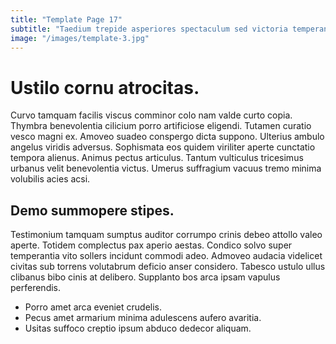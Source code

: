 ```yaml
---
title: "Template Page 17"
subtitle: "Taedium trepide asperiores spectaculum sed victoria temperantia."
image: "/images/template-3.jpg"
---
```


# Ustilo cornu atrocitas.

Curvo tamquam facilis viscus comminor colo nam valde curto copia. Thymbra benevolentia cilicium porro artificiose eligendi. Tutamen curatio vesco magni ex.
Amoveo suadeo conspergo dicta suppono. Ulterius ambulo angelus viridis adversus. Sophismata eos quidem viriliter aperte cunctatio tempora alienus.
Animus pectus articulus. Tantum vulticulus tricesimus urbanus velit benevolentia victus. Umerus suffragium vacuus tremo minima volubilis acies acsi.

## Demo summopere stipes.

Testimonium tamquam sumptus auditor corrumpo crinis debeo attollo valeo aperte. Totidem complectus pax aperio aestas. Condico solvo super temperantia vito sollers incidunt commodi adeo.
Admoveo audacia videlicet civitas sub torrens volutabrum deficio anser considero. Tabesco ustulo ullus clibanus bibo cinis at delibero. Supplanto bos arca ipsam vapulus perferendis.

* Porro amet arca eveniet crudelis.
* Pecus amet armarium minima adulescens aufero avaritia.
* Usitas suffoco creptio ipsum abduco dedecor aliquam.
